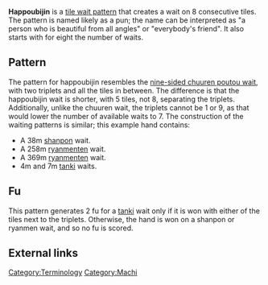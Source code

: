 {{infobox machi
|kanji       = 八方美人
|english     = ''unnamed''
|fu          = Variable
|type        = 8
|available   = 22
|tilePattern = 
|gameExample = 
}}

'''Happoubijin''' {{kana|八方美人}} is a [[machi|tile wait pattern]] that creates a wait on 8 consecutive tiles. The pattern is named likely as a pun; the name can be interpreted as "a person who is beautiful from all angles" or "everybody's friend". It also starts with {{kana|八}} for eight the number of waits.

== Pattern ==
{{machi
|pattern   = 3334567888m000z
|tilewaits = 23456789m
}}

The pattern for happoubijin resembles the [[chuuren poutou|nine-sided chuuren poutou wait]], with two triplets and all the tiles in between. The difference is that the happoubijin wait is shorter, with 5 tiles, not 8, separating the triplets. Additionally, unlike the chuuren wait, the triplets cannot be 1 or 9, as that would lower the number of available waits to 7. The construction of the waiting patterns is similar; this example hand contains:

* A 38m [[shanpon]] wait.
* A 258m [[ryanmenten]] wait.
* A 369m [[ryanmenten]] wait.
* 4m and 7m [[tanki]] waits.

== Fu ==
This pattern generates 2 fu for a [[tanki]] wait only if it is won with either of the tiles next to the triplets. Otherwise, the hand is won on a shanpon or ryanmen wait, and so no fu is scored.

== External links ==
{{Navbox machi}}

[[Category:Terminology]]
[[Category:Machi]]